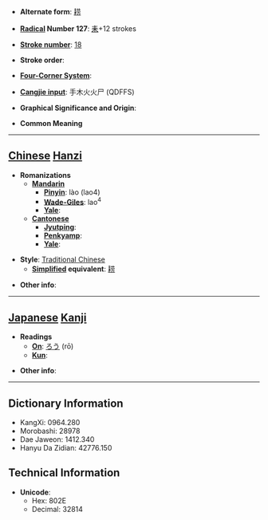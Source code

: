 * '''Alternate form''': [[耢]]

* '''[[Wiktionary:Chinese radical index| Radical]] Number 127''': [[Wiktionary:Chinese radical index 耒|耒]]+12 strokes

* '''[[Wiktionary:Chinese total strokes index|Stroke number]]''': [[Wiktionary:Chinese total strokes index 18|18]]

* '''Stroke order''': 

* '''[[Wiktionary:Chinese four corner index|Four-Corner System]]''': 

* '''[[Wiktionary:Chinese Cangjie index|Cangjie input]]''': 手木火火尸 (QDFFS)

* '''Graphical Significance and Origin''': 

* '''Common Meaning'''

----

== [[Chinese]] [[Hanzi]] ==

* '''Romanizations'''
** '''[[Mandarin]]'''
*** '''[[Pinyin]]''': lào (lao4)
*** '''[[Wade-Giles]]''': lao<sup>4</sup>
*** '''[[Yale]]''': 
** '''[[Cantonese]]'''
*** '''[[Jyutping]]''':
*** '''[[Penkyamp]]''': 
*** '''[[Yale]]''': 

* '''Style''': [[Traditional Chinese]] 
** '''[[Simplified Chinese|Simplified]] equivalent''': [[耢]]

* '''Other info''': 

----

== [[Japanese]] [[Kanji]] ==

* '''Readings'''
** '''[[On]]''': [[ろう]] (rō)
** '''[[Kun]]''': 

* '''Other info''':  

----

== Dictionary Information ==

* KangXi: 0964.280
* Morobashi: 28978
* Dae Jaweon: 1412.340
* Hanyu Da Zidian: 42776.150

== Technical Information ==

* '''Unicode''':
** Hex: 802E
** Decimal: 32814